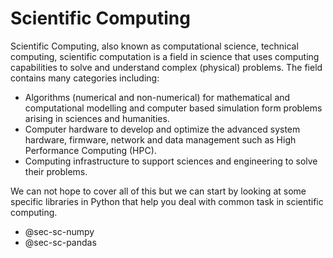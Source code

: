 # Scientific Computing {#sec-scientific-computing}

Scientific Computing, also known as computational science, technical computing, scientific computation is a field in science that uses computing capabilities to solve and understand complex (physical) problems. 
The field contains many categories including:

- Algorithms (numerical and non-numerical) for mathematical and computational modelling and computer based simulation form problems arising in sciences and humanities.
- Computer hardware to develop and optimize the advanced system hardware, firmware, network and data management such as High Performance Computing (HPC).
- Computing infrastructure to support sciences and engineering to solve their problems.

We can not hope to cover all of this but we can start by looking at some specific libraries in Python that help you deal with common task in scientific computing. 

- @sec-sc-numpy
- @sec-sc-pandas
